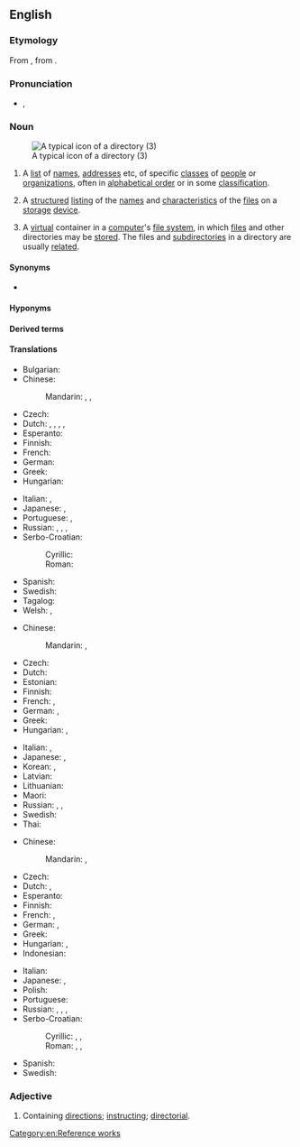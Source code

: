 ==English==
{{wikipedia}}

===Etymology===
From {{etyl|enm|en}} {{m|enm|directorie}}, from {{etyl|ML.|en}} {{m|la|directorium}}.

===Pronunciation===
* {{a|UK}} {{IPA|en|/dɪˈɹɛktəɹi/}}, {{IPA|en|/daɪˈɹɛktəɹi/}}

===Noun===
{{en-noun|directories}}
[[File:38254-new folder-3.svg|thumbnail|A typical icon of a directory (3)]]

# A [[list]] of [[name]]s, [[address]]es etc, of specific [[class]]es of [[people]] or [[organization]]s, often in [[alphabetical order]] or in some [[classification]].
# {{lb|en|computing}} A [[structured]] [[listing]] of the [[name]]s and [[characteristic]]s of the [[file]]s on a [[storage]] [[device]].
# {{lb|en|computing}} A [[virtual]] container in a [[computer]]'s [[file system]], in which [[file]]s and other directories may be [[store]]d. The files and [[subdirectory|subdirectories]] in a directory are usually [[related]].

====Synonyms====
* {{sense|structured listing}} {{l|en|folder}}

====Hyponyms====
{{col4
|en|home directory
|pseudodirectory
|subdirectory
|telephone directory
}}

====Derived terms====
{{der4
|en|directory service
|directoryless
|ex-directory
|multidirectory
|nondirectory
}}

====Translations====
{{trans-top|list of names, addresses etc.}}
* Bulgarian: {{t+|bg|указа́тел|m}}
* Chinese:
*: Mandarin: {{t+|cmn|名錄|sc=Hani}}, {{t+|cmn|名录|tr=mínglù|sc=Hani}}, {{t+|cmn|簿|tr=bù|sc=Hani}}
* Czech: {{t|cs|adresář|m}}
* Dutch: {{qualifier|usually with an adjective to distinguish it from a tourist guide}} {{t+|nl|gids|m}}, {{t+|nl|repertorium|n}}, {{t+|nl|telefoongids}}, {{t|nl|Gouden gids}}, {{t|nl|Witte gids}}
* Esperanto: {{t|eo|telefonlibro}}
* Finnish: {{t+|fi|hakemisto}}
* French: {{t+|fr|annuaire}}
* German: {{t+|de|Verzeichnis|n}}
* Greek: {{t+|el|κατάλογος|m}}
* Hungarian: {{t+|hu|címtár}}
{{trans-mid}}
* Italian: {{t+|it|elenco|m}}, {{t+|it|lista|f}}
* Japanese: {{t|ja|一覧|tr=いちらん, ichiran}}, {{t|ja|名鑑|tr=めいかん, meikan|sc=Jpan}}
* Portuguese: {{t+|pt|diretório|m}} {{qualifier|Portugal}}, {{t+|pt|diretoria|f}} {{qualifier|Brazil}}
* Russian: {{t+|ru|указа́тель|m}}, {{t+|ru|пе́речень|m}}, {{t+|ru|катало́г|m}}, {{t+|ru|спра́вочник|m}}
* Serbo-Croatian:
*: Cyrillic: {{t|sh|и̏менӣк|m|sc=Cyrl}}
*: Roman: {{t+|sh|ȉmenīk|m}}
* Spanish: {{t+|es|directorio|m}}
* Swedish: {{t+|sv|katalog|c}}
* Tagalog: {{t|tl|talahanapan}}
* Welsh: {{t|cy|cyfarwyddiadur|m}}, {{t|cy|cyfeiriadur|m}}
{{trans-bottom}}

{{trans-top|structured listing of files}}
* Chinese:
*: Mandarin: {{t+|cmn|目錄|sc=Hani}}, {{t+|cmn|目录|tr=mùlù|sc=Hani}}
* Czech: {{t|cs|adresář|m}}
* Dutch: {{t+|nl|lijst|f}}
* Estonian: {{t-needed|et}}
* Finnish: {{t+|fi|hakemisto}}
* French: {{t+|fr|dossier|m}}, {{t+|fr|répertoire|m}}
* German: {{t+|de|Verzeichnis|n}}, {{t+|de|Ordner|m}}
* Greek: {{t+|el|κατάλογος|m}}
* Hungarian: {{t|hu|könyvtárlista}}, {{t|hu|mappalista}}
{{trans-mid}}
* Italian: {{t+|it|cartella|f}}, {{t+|it|directory|f}} {{q|programming}}
* Japanese: {{t+|ja|ディレクトリ|tr=direkutori}}, {{t+|ja|フォルダ|tr=foruda}}
* Korean: {{t+|ko|디렉토리}}, {{t|ko|폴더}}
* Latvian: {{t-needed|lv}}
* Lithuanian: {{t-needed|lt}}
* Maori: {{t|mi|whaiaronga}}
* Russian: {{t+|ru|катало́г|m}}, {{t+|ru|па́пка|f}}, {{t+|ru|директо́рия|f}}
* Swedish: {{t+|sv|katalog|c}}
* Thai: {{t-needed|th}}
{{trans-bottom}}

{{trans-top|simulated folder}}
* Chinese:
*: Mandarin: {{t+|cmn|目錄|sc=Hani}}, {{t+|cmn|目录|tr=mùlù|sc=Hani}}
* Czech: {{t|cs|adresář|m}}
* Dutch: {{t+|nl|folder|m}}, {{t+|nl|map|f}}
* Esperanto: {{t|eo|dosierujo}}
* Finnish: {{t+|fi|kansio}}
* French: {{t+|fr|dossier|m}}, {{t+|fr|répertoire|m}}
* German: {{t+|de|Verzeichnis|n}}, {{t+|de|Ordner|m}}
* Greek: {{t+|el|κατάλογος|m}}
* Hungarian: {{t+|hu|könyvtár}}, {{t+|hu|mappa}}
* Indonesian: {{t|id|direktori}}
{{trans-mid}}
* Italian: {{t+|it|cartella|f}}
* Japanese: {{t+|ja|ディレクトリ|tr=direkutori}}, {{t+|ja|フォルダ|tr=foruda}}
* Polish: {{t+|pl|katalog|m}}
* Portuguese: {{t+|pt|diretório}}
* Russian: {{t+|ru|катало́г|m}}, {{t+|ru|па́пка|f}}, {{t+|ru|директо́рия|f}}, {{t+|ru|фо́лдер|m|tr=fóldɛr}}
* Serbo-Croatian:
*: Cyrillic: {{t|sh|дирѐкто̄ријум|n|sc=Cyrl}}, {{t|sh|дирѐкто̄риј|m|sc=Cyrl}}, {{t|sh|ката̀лог|m|sc=Cyrl}}
*: Roman: {{t|sh|dirèktōrijum|n}}, {{t+|sh|dirèktōrij|m}}, {{t+|sh|katàlog|m}}
* Spanish: {{t+|es|directorio}}
* Swedish: {{t+|sv|mapp|c}}
{{trans-bottom}}

===Adjective===
{{en-adj|-}}

# Containing [[direction]]s; [[instruct]]ing; [[directorial]].

[[Category:en:Reference works]]